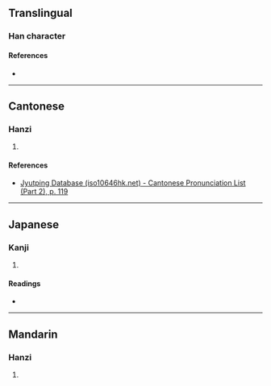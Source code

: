 {{character info/new}}
==Translingual==

===Han character===
{{Han char|rn=64|rad=手|as=13|sn=16|four=|canj=QRJI|ids=⿰扌戢}}

====References====
* {{Han ref|kx=0458.240|dkj=12815|dj=0807.120|hdz=31968.040|uh=64D1|ud=25809}}

----

==Cantonese==

===Hanzi===
{{yue-hanzi|jyut=[[zip3]]|y=jip3}}

# {{rfdef|yue|sort=手13}}

====References====
* [http://www.iso10646hk.net/jp/document/download.jsp Jyutping Database (iso10646hk.net) - Cantonese Pronunciation List (Part 2), p. 119]

----

==Japanese==

===Kanji===
{{ja-kanji|grade=|rs=手13}}

# {{rfdef|ja|sort=手13}}

====Readings====
* {{ja-readings|on=[[しょう]] (shō), [[せつ]] (setsu)|kun=[[つうぐ]] (tsuugu)}}

----

==Mandarin==

===Hanzi===
{{cmn-hanzi|pin=[[jiē]] ([[jie1]]), [[chā]] ([[cha1]]), [[shà]] ([[sha4]]), [[xié]] ([[xie2]])|wg=chieh<sup>1</sup>, ch'a<sup>1</sup>, sha<sup>4</sup>, hsieh<sup>2</sup>}}

# {{rfdef|cmn|sort=手13}}